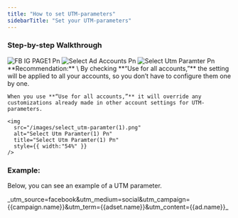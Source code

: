 ```yaml
---
title: "How to set UTM-parameters"
sidebarTitle: "Set your UTM-parameters"
---
```


### Step-by-step Walkthrough

<Steps>
  <Step title="Go to 'Settings'">
    <img
      src="/images/FB_IG_PAGE1.png"
      alt="FB IG PAGE1 Pn"
      title="FB IG PAGE1 Pn"
      style={{ width:"52%" }}
    />
  </Step>
  <Step title="Select the ad account for which the UTM parameters need to be changed.">
    <img
      src="/images/Select_ad_accounts.png"
      alt="Select Ad Accounts Pn"
      title="Select Ad Accounts Pn"
      style={{ width:"53%" }}
    />
  </Step>
  <Step title="Scroll down to the section: 'UTM tracking'" iconType="regular">
    <img
      src="/images/select_utm-paramter.png"
      alt="Select Utm Paramter Pn"
      title="Select Utm Paramter Pn"
      style={{ width:"53%" }}
    />
  </Step>
  <Step title="Set your UTM-parameter">
    **Recommendation:** \
    By checking **“Use for all accounts,”** the setting will be applied to all your accounts, so you don’t have to configure them one by one.

    When you use **“Use for all accounts,”** it will override any customizations already made in other account settings for UTM-parameters.

    <img
      src="/images/select_utm-paramter(1).png"
      alt="Select Utm Paramter(1) Pn"
      title="Select Utm Paramter(1) Pn"
      style={{ width:"54%" }}
    />
  </Step>
</Steps>

### Example:

Below, you can see an example of a UTM parameter.

_utm_source=facebook&utm_medium=social&utm_campaign={{campaign.name}}&utm_term={{adset.name}}&utm_content={{ad.name}}\_